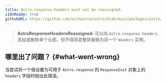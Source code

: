 ```yaml
---
title: Astro.response.headers must not be reassigned.
i18nReady: true
githubURL: https://github.com/withastro/astro/blob/main/packages/astro/src/core/errors/errors-data.ts
---
```


> **AstroResponseHeadersReassigned**: 可以向 `Astro.response.headers` 添加或删除单个头部，但不得将其整体替换为另一个 `Headers` 实例。

## 哪里出了问题？ \{#what-went-wrong\}
当尝试将一个值设置为可用于 `Astro.response` 的 `ResponseInit` 对象上的 `headers` 字段时抛出此错误。
